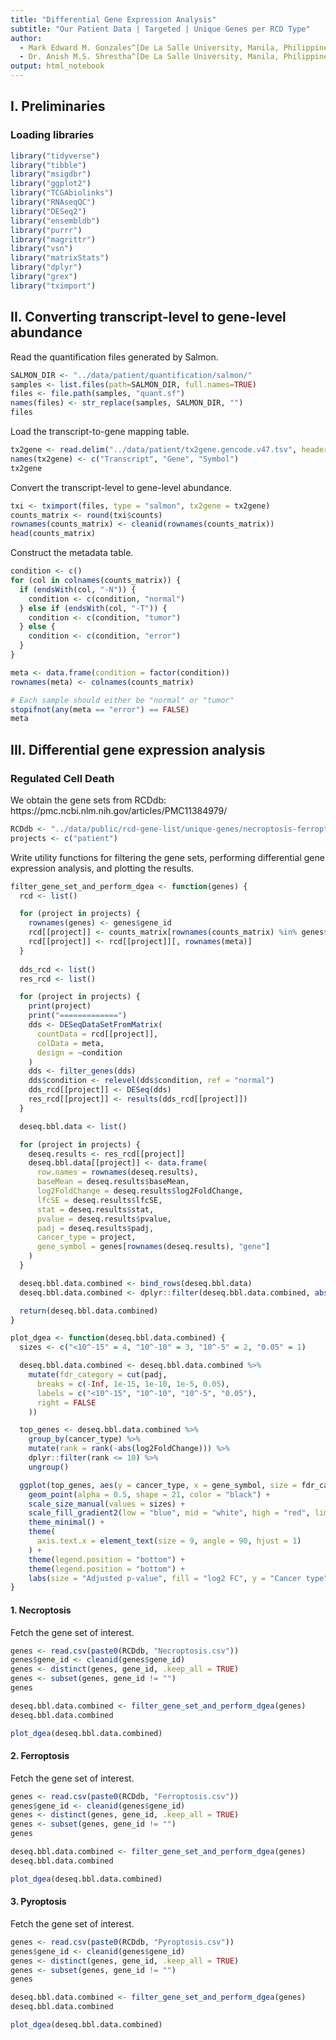 ```yaml
---
title: "Differential Gene Expression Analysis"
subtitle: "Our Patient Data | Targeted | Unique Genes per RCD Type"
author: 
  - Mark Edward M. Gonzales^[De La Salle University, Manila, Philippines, gonzales.markedward@gmail.com]
  - Dr. Anish M.S. Shrestha^[De La Salle University, Manila, Philippines, anish.shrestha@dlsu.edu.ph]
output: html_notebook
---
```


## I. Preliminaries

### Loading libraries

```r
library("tidyverse")
library("tibble")
library("msigdbr")
library("ggplot2")
library("TCGAbiolinks")
library("RNAseqQC")
library("DESeq2")
library("ensembldb")
library("purrr")
library("magrittr")
library("vsn")
library("matrixStats")
library("dplyr")
library("grex")
library("tximport")
```

## II. Converting transcript-level to gene-level abundance

Read the quantification files generated by Salmon.

```r
SALMON_DIR <- "../data/patient/quantification/salmon/"
samples <- list.files(path=SALMON_DIR, full.names=TRUE)
files <- file.path(samples, "quant.sf")
names(files) <- str_replace(samples, SALMON_DIR, "")
files
```
Load the transcript-to-gene mapping table.

```r
tx2gene <- read.delim("../data/patient/tx2gene.gencode.v47.tsv", header=FALSE)
names(tx2gene) <- c("Transcript", "Gene", "Symbol")
tx2gene
```

Convert the transcript-level to gene-level abundance.

```r
txi <- tximport(files, type = "salmon", tx2gene = tx2gene)
counts_matrix <- round(txi$counts)
rownames(counts_matrix) <- cleanid(rownames(counts_matrix))
head(counts_matrix)
```
Construct the metadata table.

```r
condition <- c()
for (col in colnames(counts_matrix)) {
  if (endsWith(col, "-N")) {
    condition <- c(condition, "normal")
  } else if (endsWith(col, "-T")) {
    condition <- c(condition, "tumor")
  } else {
    condition <- c(condition, "error")
  }
}

meta <- data.frame(condition = factor(condition))
rownames(meta) <- colnames(counts_matrix)

# Each sample should either be "normal" or "tumor"
stopifnot(any(meta == "error") == FALSE)
meta
```

## III. Differential gene expression analysis

### Regulated Cell Death

We obtain the gene sets from RCDdb: https://pmc.ncbi.nlm.nih.gov/articles/PMC11384979/

```r
RCDdb <- "../data/public/rcd-gene-list/unique-genes/necroptosis-ferroptosis-pyroptosis/"
projects <- c("patient")
```

Write utility functions for filtering the gene sets, performing differential gene expression analysis, and plotting the results.

```r
filter_gene_set_and_perform_dgea <- function(genes) {
  rcd <- list()

  for (project in projects) {
    rownames(genes) <- genes$gene_id
    rcd[[project]] <- counts_matrix[rownames(counts_matrix) %in% genes$gene_id, ]
    rcd[[project]] <- rcd[[project]][, rownames(meta)]
  }
  
  dds_rcd <- list()
  res_rcd <- list()

  for (project in projects) {
    print(project)
    print("=============")
    dds <- DESeqDataSetFromMatrix(
      countData = rcd[[project]],
      colData = meta,
      design = ~condition
    )
    dds <- filter_genes(dds)
    dds$condition <- relevel(dds$condition, ref = "normal")
    dds_rcd[[project]] <- DESeq(dds)
    res_rcd[[project]] <- results(dds_rcd[[project]])
  }

  deseq.bbl.data <- list()

  for (project in projects) {
    deseq.results <- res_rcd[[project]]
    deseq.bbl.data[[project]] <- data.frame(
      row.names = rownames(deseq.results),
      baseMean = deseq.results$baseMean,
      log2FoldChange = deseq.results$log2FoldChange,
      lfcSE = deseq.results$lfcSE,
      stat = deseq.results$stat,
      pvalue = deseq.results$pvalue,
      padj = deseq.results$padj,
      cancer_type = project,
      gene_symbol = genes[rownames(deseq.results), "gene"]
    )
  }

  deseq.bbl.data.combined <- bind_rows(deseq.bbl.data)
  deseq.bbl.data.combined <- dplyr::filter(deseq.bbl.data.combined, abs(log2FoldChange) >= 1.5 & padj < 0.05)

  return(deseq.bbl.data.combined)
}
```

```r
plot_dgea <- function(deseq.bbl.data.combined) {
  sizes <- c("<10^-15" = 4, "10^-10" = 3, "10^-5" = 2, "0.05" = 1)

  deseq.bbl.data.combined <- deseq.bbl.data.combined %>%
    mutate(fdr_category = cut(padj,
      breaks = c(-Inf, 1e-15, 1e-10, 1e-5, 0.05),
      labels = c("<10^-15", "10^-10", "10^-5", "0.05"),
      right = FALSE
    ))

  top_genes <- deseq.bbl.data.combined %>%
    group_by(cancer_type) %>%
    mutate(rank = rank(-abs(log2FoldChange))) %>%
    dplyr::filter(rank <= 10) %>%
    ungroup()

  ggplot(top_genes, aes(y = cancer_type, x = gene_symbol, size = fdr_category, fill = log2FoldChange)) +
    geom_point(alpha = 0.5, shape = 21, color = "black") +
    scale_size_manual(values = sizes) +
    scale_fill_gradient2(low = "blue", mid = "white", high = "red", limits = c(min(deseq.bbl.data.combined$log2FoldChange), max(deseq.bbl.data.combined$log2FoldChange))) +
    theme_minimal() +
    theme(
      axis.text.x = element_text(size = 9, angle = 90, hjust = 1)
    ) +
    theme(legend.position = "bottom") +
    theme(legend.position = "bottom") +
    labs(size = "Adjusted p-value", fill = "log2 FC", y = "Cancer type", x = "Gene")
}
```

#### 1. Necroptosis

Fetch the gene set of interest.

```r
genes <- read.csv(paste0(RCDdb, "Necroptosis.csv"))
genes$gene_id <- cleanid(genes$gene_id)
genes <- distinct(genes, gene_id, .keep_all = TRUE)
genes <- subset(genes, gene_id != "")
genes
```

```r
deseq.bbl.data.combined <- filter_gene_set_and_perform_dgea(genes)
deseq.bbl.data.combined
```

```r
plot_dgea(deseq.bbl.data.combined)
```

#### 2. Ferroptosis

Fetch the gene set of interest.

```r
genes <- read.csv(paste0(RCDdb, "Ferroptosis.csv"))
genes$gene_id <- cleanid(genes$gene_id)
genes <- distinct(genes, gene_id, .keep_all = TRUE)
genes <- subset(genes, gene_id != "")
genes
```

```r
deseq.bbl.data.combined <- filter_gene_set_and_perform_dgea(genes)
deseq.bbl.data.combined
```

```r
plot_dgea(deseq.bbl.data.combined)
```


#### 3. Pyroptosis

Fetch the gene set of interest.

```r
genes <- read.csv(paste0(RCDdb, "Pyroptosis.csv"))
genes$gene_id <- cleanid(genes$gene_id)
genes <- distinct(genes, gene_id, .keep_all = TRUE)
genes <- subset(genes, gene_id != "")
genes
```

```r
deseq.bbl.data.combined <- filter_gene_set_and_perform_dgea(genes)
deseq.bbl.data.combined
```

```r
plot_dgea(deseq.bbl.data.combined)
```